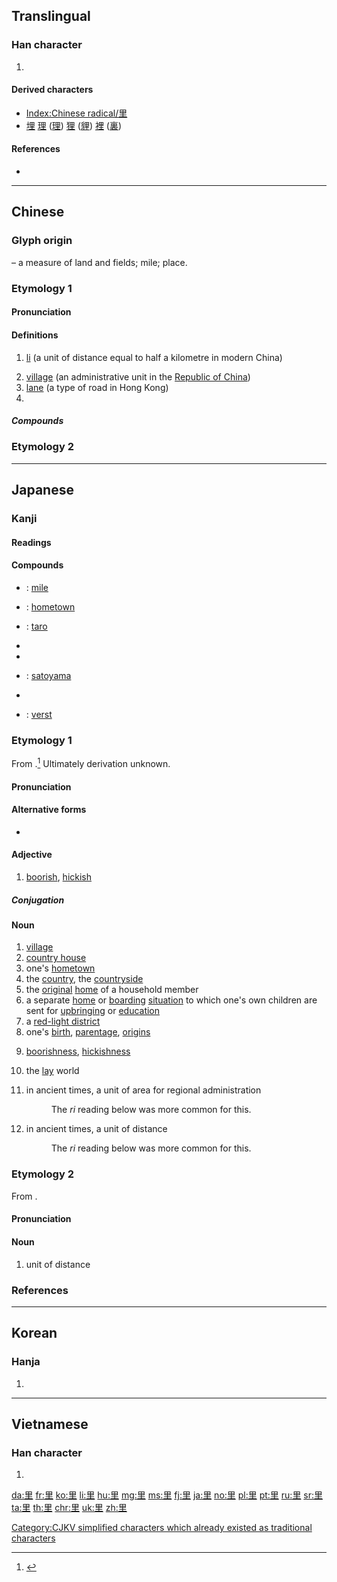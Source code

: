 {{character info/new}}
{{also|裏|裡|黒|浬}}
==Translingual==
{{stroke order|type=animate}}
{{Han simplified forms|裡|裏|里}}

===Han character===
{{Han char|rn=166|rad=里|as=00|sn=7|four=60104|canj=WG}}

# {{mul-kangxi radical-def}}

====Derived characters====
* [[Index:Chinese radical/里]]
* [[埋]] [[理]] ([[理]]) [[狸]] ([[貍]]) [[裡]] ([[裏]])

====References====
* {{Han ref|kx=1291.020|dkj=40131|dj=1791.060|hdz=63680.010|uh=91CC|ud=37324|bh=A8BD|bd=43197}}

----

==Chinese==

===Glyph origin===
{{Han etyl}}
{{Han compound|田|土|ls=ic|t1=field|t2=potter's clay; earth}} – a measure of land and fields; mile; place.

===Etymology 1===
{{zh-forms}}

====Pronunciation====
{{zh-pron
|m=lǐ
|ma=y
|c=lei5
|h=pfs=li/lí
|mn=lí
|w=3li
|mc=y
|oc=y
|cat=n,pn
}}

====Definitions====
{{zh-hanzi}}

# [[li]] (a unit of distance equal to half a kilometre in modern China)
#: {{zh-x|公里|kilometre}}
# [[village]] (an administrative unit in the [[Republic of China]])
# [[lane]] (a type of road in Hong Kong)
# {{surname|lang=zh}}

=====Compounds=====
{{zh-der|俄里:[[verst]]|英里:[[mile]]|前程萬里|下城里|加利波里|咫尺萬里|坨里|千里迢迢|巴里島|千里達|傻里傻氣|五里霧|北里|千里足|勿里洞島|公里|千里命駕|千里移檄|尺幅千里|八里|塔里木河|千里馬|一日千里|志在千里|德里|千里駒|下里巴人|庫里爾臺|平方公里|地里|千里迢遙|巴人下里|州里|一舉千里|尺寸千里|布里亞族|勒里勒得|一瀉千里|密蘇里河|密蘇里州|不遠萬里|居里|尤里西斯|劈里啪啦|封侯萬里|吉里巴斯|千里鵝毛|千里|墟里|七里香|千里一曲|布里斯托|十里長亭|十里洋場|下里|后里|卡路里|千里鏡|千里眼|千里猶面|不遠千里|平康里|咫尺千里|決勝千里|稀里打哄|珂里|懸旌萬里|明見萬里|甪里|牖里|明鑒萬里|田里|斯里蘭卡|日行千里|新德里|萬里侯|推輦歸里|沒地里|流血千里|毫釐千里|烏蘇里江|萬里江山|百里|戚里|滴里搭拉|梓里|格里曆|稀里嘩啦|萬里鵬翼|萬里鵬程|萬里迢迢|萬里封侯|萬里同風|萬里之望|萬里|百里侯|決策千里|百里香|百里之才|晴空萬里|的黎波里|故里|滴里嘟嚕|萬里長城|沃野千里|村里|相去萬里|海里|方里|歇斯底里|模里西斯|掛冠歸里|旋里|鵬程萬里|里居|精奇里江|里程碑|里幹事|馬德里|羑里|離題萬里|里老|轉戰千里|里豪|里斯本|貝里拉|舳艫千里|里閭|蹀里蹀斜|運籌千里|鄰里鄉黨|負笈千里|跋涉千里|里語|糊里糊塗|阿里|蒿里|長風萬里|騰格里湖|香格里拉|返里|舉目千里|里民|邑里|道里|里長|里程|轉鬥千里|軸艫千里|閭里|里人|里肌|鄉里|里昂|街里街坊|迢迢千里|鄰里|里諺|里胥|闕里|里舍|鄉里小人|西西里島|阿里郎|角里|赤地千里|豪釐千里|里黨|里門|里談巷議|里耳|里社|里爾|里民大會|里正|里拉|里宰|里君|里仁為美|跛鱉千里|里巷|霍里|跬步千里|貝里斯|謬以千里|里閈}}

===Etymology 2===
{{zh-see|裡||inside}}

----

==Japanese==

===Kanji===
{{ja-kanji|grade=2|rs=里00}}

====Readings====
{{ja-readings|goon=[[り]] (ri)|kanon=[[り]] (ri)|kun=[[さと]] (sato)}}

====Compounds====
{{der-top|Compounds}}
* {{ja-r|英里|えいり}}: [[mile]]
* {{ja-r|旧里|きゅうり}}: [[hometown]]
* {{ja-r|里芋|さといも}}: [[taro]]
* {{ja-r|里親|さと.おや}}
* {{ja-r|里子|さとご}}
* {{ja-r|里山|さとやま}}: [[satoyama]]
* {{ja-r|古里|ふるさと}}
* {{ja-r|露里|ろり}}: [[verst]]
{{der-bottom}}

===Etymology 1===
{{ja-kanjitab|さと|yomi=k}}

From {{etyl|ojp|ja|sort=さと}}.<ref name="KDJ">{{R:Kokugo Dai Jiten}}</ref>  Ultimately derivation unknown.

====Pronunciation====
{{ja-pron|yomi=k|さと|acc=0|acc_ref=DJR,NHK}}

====Alternative forms====
* {{ja-l|郷}}

====Adjective====
{{ja-adj|infl=na|さと}}

# {{lb|ja|sort=さと|slang|red-light district}} [[boorish]], [[hickish]]

=====Conjugation=====
{{ja-na|さと}}

====Noun====
{{ja-noun|さと}}

# [[village]]
# [[country house]]
# one's [[hometown]]
# the [[country]], the [[countryside]]
# the [[original]] [[home]] of a household member {{qualifier|such as a [[wife]], [[adoptee]], or other person who has joined the household from outside}}
# a separate [[home]] or [[boarding]] [[situation]] to which one's own children are sent for [[upbringing]] or [[education]]
# a [[red-light district]]
# one's [[birth]], [[parentage]], [[origins]]
# {{lb|ja|sort=さと|slang|red-light district}} [[boorishness]], [[hickishness]]
# the [[lay]] world {{qualifier|as opposed to life within a temple}}
# {{lb|ja|sort=さと|obsolete}} in ancient times, a unit of area for regional administration
#: The ''ri'' reading below was more common for this.
# {{lb|ja|sort=さと|obsolete}} in ancient times, a unit of distance
#: The ''ri'' reading below was more common for this.

===Etymology 2===
{{ja-kanjitab|り|yomi=o}}
From {{etyl|ltc|ja|sort=り}} {{m|zh|里|tr=li<sup>X</sup>}}.

====Pronunciation====
{{ja-pron|yomi=o|り|acc=1|acc_ref=DJR,NHK}}

====Noun====
{{ja-noun|り}}

# unit of distance

===References===
<references/>

----

==Korean==

===Hanja===
{{ko-hanja|hangeul=[[리]]>[[이]]|eumhun=|mr=ri>i|y=li>i}}

# {{defn|lang=ko|sort=里00}}

----

==Vietnamese==

===Han character===
{{vi-hantu|[[lịa]], [[lí]], [[lìa]]|rs=里00}}

# {{defn|lang=vi|sort=里00}}

[[Category:CJKV radicals| ]]
[[Category:CJKV simplified characters which already existed as traditional characters]]

[[da:里]]
[[fr:里]]
[[ko:里]]
[[li:里]]
[[hu:里]]
[[mg:里]]
[[ms:里]]
[[fj:里]]
[[ja:里]]
[[no:里]]
[[pl:里]]
[[pt:里]]
[[ru:里]]
[[sr:里]]
[[ta:里]]
[[th:里]]
[[chr:里]]
[[uk:里]]
[[zh:里]]